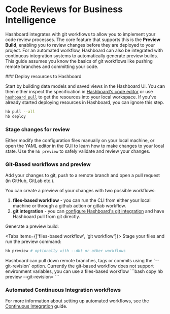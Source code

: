 
# Code Reviews for Business Intelligence

Hashboard integrates with git workflows to allow you to implement your code review processes. The core feature that supports this is the **Preview Build**, enabling you to review changes before they are deployed to your project. For an automated workflow, Hashboard can also be integrated with continuous integration systems to automatically generate preview builds.  This guide assumes you know the basics of git workflows like pushing remote branches and committing your code.

<Steps>
### Deploy resources to Hashboard

Start by building data models and saved views in the Hashboard UI.  You can then either inspect the specification in [Hashboard's code editor](/docs/data-ops/yaml-editor) or use [`hashboard pull`](/docs/data-ops/cli/pull) to get the resources into your local workspace.  If you've already started deploying resources in Hashboard, you can ignore this step.

```bash
hb pull --all
hb deploy
```

### Stage changes for review
Either modify the configuration files manually on your local machine, or open the YAML editor in the GUI to learn how to make changes to your local state.  Use the `hb preview` to safely validate and review your changes.
 
### Git-Based workflows and preview
Add your changes to git, push to a remote branch and open a pull request (in GitHub, GitLab etc.).

You can create a preview of your changes with two possible workflows:
1. **files-based workflow** - you can run the CLI from either your local machine or through a github action or gitlab workflow.
1. **git integration** - you can [configure Hashboard's git integration](/docs/data-ops/git-integration) and have Hashboard pull from git directly.

Generate a preview build:

<Tabs items={['files-based workflow', 'git workflow']}>
  <Tab>
  Stage your files and run the preview command:
  ```bash copy
  hb preview # optionally with --dbt or other workflows
  ```
  </Tab>
  <Tab>
  Hashboard can pull down remote branches, tags or commits using the `--git-revision` option.
  <Callout type="info">
    Currently the git-based workflow does not support environment variables, you can use a files-based workflow
  </Callout>
  ```bash copy
  hb preview --git-revision=<your branch name>
  ```
  </Tab>
</Tabs>


### Automated Continuous Integration workflows

For more information about setting up automated workflows, see the [Continuous Integration](./continuous-integration) guide.

</Steps>
